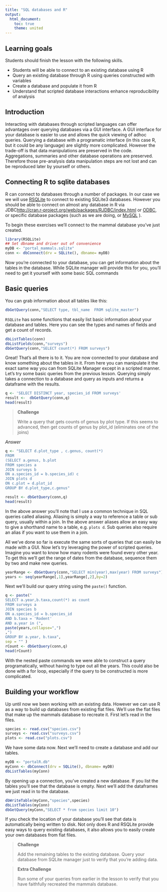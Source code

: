 ```yaml
---
title: "SQL databases and R"
output:
  html_document:
    toc: true
    theme: united
---
```



Learning goals
------
Students should finish the lesson with the following skills.

* Students will be able to connect to an existing database using R
* Query an existing database through R using queries constructed with variables
* Create a database and populate it from R
* Understand that scripted database interactions enhance reproducibility of analysis


Introduction
---------

Interacting with databases through scripted languages can offer advantages over querying databases via a GUI interface.  A GUI interface for your database is easier to use and allows the quick viewing of adhoc queries.  Querying a database with a programatic interface (in this case R, but it could be any language) are slightly more complicated.  However the trade-off is that data manipulations are preserved in the code.  Aggregations, summaries and other database operations are preserved.  Therefore those pre-analysis data manipulation steps are not lost and can be reproduced later by yourself or others.

Connecting R to sqlite databases
---------

R can connect to databases through a number of packages.  In our case we we will use [RSQLite](http://cran.r-project.org/web/packages/RSQLite/index.html) to connect to existing SQLite3 databases.  However you should be able to connect on almost any database in R via JDBC[http://cran.r-project.org/web/packages/RJDBC/index.html](http://cran.r-project.org/web/packages/RJDBC/index.html) or [ODBC](http://cran.r-project.org/web/packages/RODBC/index.html), or specific database packages (such as we are doing, or [MySQL](http://cran.r-project.org/web/packages/RMySQL/index.html) ).  

To begin these exercises we'll connect to the mammal database you've just created.

```r
library(RSQLite)
## Set dbname and driver out of convenience
myDB <- "portal_mammals.sqlite"
conn <- dbConnect(drv = SQLite(), dbname= myDB)
```

Now you're connected to your database, you can get information about the tables in the database.  While SQLite manager will provide this for you, you'll need to get it yourself with some basic SQL commands

Basic queries
----
You can grab information about all tables like this:

```r
dbGetQuery(conn,"SELECT type, tbl_name  FROM sqlite_master")
```

`RSQLite` has some functions that easily list basic information about your database and tables. Here you can see the types and names of fields and get a count of records.

```r
dbListTables(conn)
dbListFields(conn,"surveys")
dbGetQuery(conn,"SELECT count(*) FROM surveys")
```

Great!  That's all there is to it. You are now connected to your database and know something about the tables in it.  From here you can manipulate it the exact same way you can from SQLite Manager except in a scripted manner. Let's try some basic queries from the previous lesson.  Querying simply takes a connection to a database and query as inputs and returns a dataframe with the results.

```r
q <- 'SELECT DISTINCT year, species_id FROM surveys'
result <-  dbGetQuery(conn,q)
head(result)
```



>  **Challenge**
>
> Write a query that gets counts of genus by plot type. If this seems to advanced, then get counts of genus by plot_id (eliminates one of the joins)

*Answer*
```r
q <- "SELECT d.plot_type , c.genus, count(*)
FROM
(SELECT a.genus, b.plot
FROM species a
JOIN surveys b
ON a.species_id = b.species_id) c
JOIN plots d
ON c.plot = d.plot_id
GROUP BY d.plot_type,c.genus"

result <- dbGetQuery(conn,q)
head(result)

```

In the above answer you'll note that I use a common technique in SQL queries called aliasing.  Aliasing is simply a way to reference a table or sub query, usually within a join. In the above answer aliases allow an easy way to give a shorthand name to a table, e.g. `plots d`. Sub queries also require an alias if you want to use them in a join. 


All we've done so far is execute the same sorts of queries that can easily be made with a GUI.  Now let's try leveraging the power of scripted queries.  Imagine you want to know how many rodents were found every other year.  To get this we'll get the range of dates from the database, sequence them by two and make new queries.

```r
yearRange <- dbGetQuery(conn,"SELECT min(year),max(year) FROM surveys")
years <- seq(yearRange[,1],yearRange[,2],by=2)
```

Next we'll build our query string using the `paste()` function.

```r
q <- paste("
SELECT a.year,b.taxa,count(*) as count
FROM surveys a
JOIN species b
ON a.species_id = b.species_id
AND b.taxa = 'Rodent'
AND a.year in (",
paste(years,collapse=",")
,")
GROUP BY a.year, b.taxa",
sep = "" )
rCount <- dbGetQuery(conn,q)
head(rCount)
```

With the nested paste commands we were able to construct a query programatically, without having to type out all the years.  This could also be done with a for loop, especially if the query to be constructed is more complicated.

Building your workflow
------

Up until now we been working with an existing data. However we can use R as a way to build up databases from existing flat files.  We'll use the flat files that make up the mammals database to recreate it.  First let's read in the files.

```r
species <- read.csv("species.csv")
surveys <- read.csv("surveys.csv")
plots <- read.csv("plots.csv")
```

We have some data now. Next we'll need to create a database and add our tables.

```r
myDB <- "portalR.db"
myConn <- dbConnect(drv = SQLite(), dbname= myDB)
dbListTables(myConn)
```
By opening up a connection, you've created a new database.  If you list the tables you'll see that the database is empty. Next we'll add the dataframes we just read in to the database.

```r
dbWriteTable(myConn,"species",species)
dbListTables(myConn)
dbGetQuery(myConn,"SELECT * from species limit 10")
```
  
If you check the location of your database you'll see that data is automatically being written to disk. Not only does R and RSQLite provide easy ways to query existing databases, it also allows you to easily create your own databases from flat files.

>  **Challenge**
>
> Add the remaining tables to the existing database. Query your database from SQLite manager just to verify that you're adding data.

> **Extra Challenge**
>
> Run some of your queries from earlier in the lesson to verify that you have faithfully recreated the mammals database.